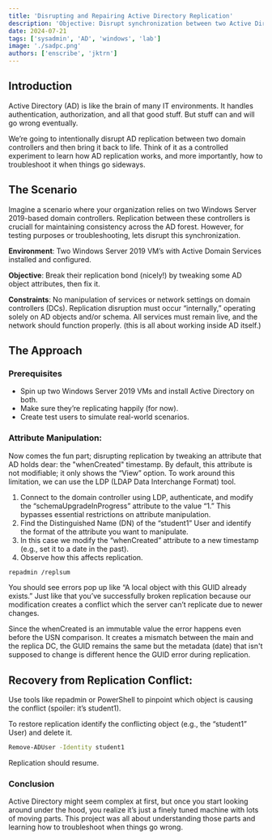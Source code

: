 ```yaml
---
title: 'Disrupting and Repairing Active Directory Replication'
description: 'Objective: Disrupt synchronization between two Active Directory domain controllers (both running Windows Server 2019) and then fix it.'
date: 2024-07-21
tags: ['sysadmin', 'AD', 'windows', 'lab']
image: './sadpc.png'
authors: ['enscribe', 'jktrn']
---
```


## Introduction
Active Directory (AD) is like the brain of many IT environments. It handles authentication, authorization, and all that good stuff. 
But stuff can and will go wrong eventually.

We’re going to intentionally disrupt AD replication between two domain controllers and then bring it back to life. Think of it as a controlled experiment to learn how AD replication works, and more importantly, how to troubleshoot it when things go sideways.

## The Scenario
Imagine a scenario where your organization relies on two Windows Server 2019-based domain controllers. Replication between these controllers is cruciall for maintaining consistency across the AD forest. However, for testing purposes or troubleshooting, lets disrupt this synchronization.

**Environment**: Two Windows Server 2019 VM’s with Active Domain Services installed and configured.

**Objective**: Break their replication bond (nicely!) by tweaking some AD object attributes, then fix it.

**Constraints**: No manipulation of services or network settings on domain controllers (DCs). Replication disruption must occur “internally,” operating solely on AD objects and/or schema. All services must remain live, and the network should function properly. (this is all about working inside AD itself.)

## The Approach
### Prerequisites
- Spin up two Windows Server 2019 VMs and install Active Directory on both.
- Make sure they’re replicating happily (for now).
- Create test users to simulate real-world scenarios.

### Attribute Manipulation:
Now comes the fun part; disrupting replication by tweaking an attribute that AD holds dear: the "whenCreated" timestamp. 
By default, this attribute is not modifiable; it only shows the “View” option. To work around this limitation, we can use the LDP (LDAP Data Interchange Format) tool.

1. Connect to the domain controller using LDP, authenticate, and modify the “schemaUpgradeInProgress” attribute to the value “1.” This bypasses essential restrictions on attribute manipulation.
2. Find the Distinguished Name (DN) of the “student1” User and identify the format of the attribute you want to manipulate.
3. In this case we modify the “whenCreated” attribute to a new timestamp (e.g., set it to a date in the past).
4. Observe how this affects replication.


```bash title="powershell terminal"
repadmin /replsum
```

You should see errors pop up like “A local object with this GUID already exists.” 
Just like that you’ve successfully broken replication because our modification creates a conflict which the server can’t replicate due to newer changes.

Since the whenCreated is an immutable value the error happens even before the USN comparison. It creates a mismatch between the main and the replica DC, the GUID remains the same but the metadata (date) that isn't supposed to change is different hence the GUID error during replication.

## Recovery from Replication Conflict:

Use tools like repadmin or PowerShell to pinpoint which object is causing the conflict (spoiler: it’s student1).

To restore replication identify the conflicting object (e.g., the “student1” User) and delete it.

```bash title="powershell terminal"
Remove-ADUser -Identity student1
```
Replication should resume.

### Conclusion 

Active Directory might seem complex at first, but once you start looking around under the hood, you realize it’s just a finely tuned machine with lots of moving parts. 
This project was all about understanding those parts and learning how to troubleshoot when things go wrong.
